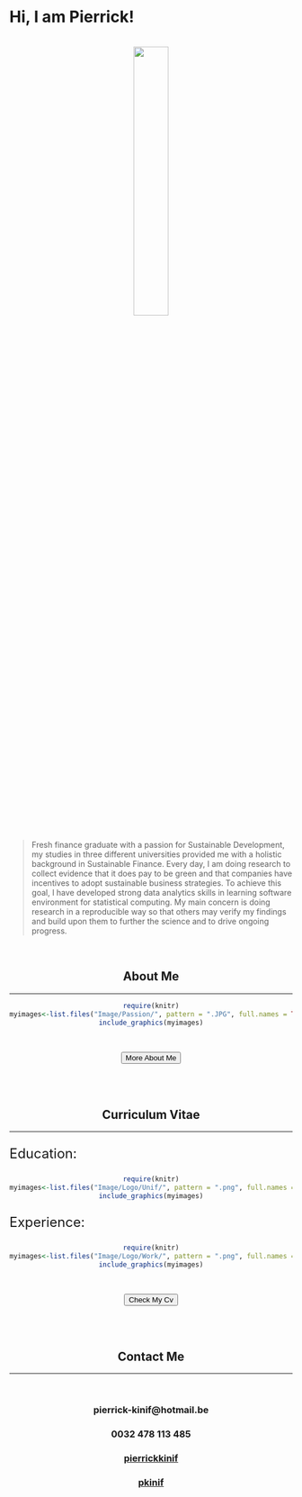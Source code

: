 &emsp;

# **Hi, I am Pierrick!**

<br>
<center>
<img id="img-me" src="Image/MeEnRond.png" style="width:35%;" height="auto">
</center>
<br>

>Fresh finance graduate with a passion for Sustainable Development, my studies in three different universities provided me with a holistic background in Sustainable Finance. Every day, I am doing research to collect evidence that it does pay to be green and that companies have incentives to adopt sustainable business strategies. To achieve this goal, I have developed strong data analytics skills in learning software environment for statistical computing. My main concern is doing research in a reproducible way so that others may verify my findings and build upon them to further the science and to drive ongoing progress.

<br>
<center>

## **About Me**

<hr>

```r
require(knitr)
myimages<-list.files("Image/Passion/", pattern = ".JPG", full.names = TRUE)
include_graphics(myimages)
```

<!-- *"I am a ...,...,... and..."* -->

<br>

<form>
<input class="MyButton" type="button" value="More About Me" onclick="window.location.href='https://www.pierrickkinif.com/AboutMe.html'" />
</form> 

<br>
<br>

## **Curriculum Vitae**

<hr>

<center>

<font size="5">
<p align="left">Education:</p>
</font> 

```r
require(knitr)
myimages<-list.files("Image/Logo/Unif/", pattern = ".png", full.names = TRUE)
include_graphics(myimages)
```

<font size="5">
<p align="left">Experience:</p>
</font> 

```r
require(knitr)
myimages<-list.files("Image/Logo/Work/", pattern = ".png", full.names = TRUE)
include_graphics(myimages)
```

<br>

<form>
<input class="MyButton" type="button" value="Check My Cv" onclick="window.location.href='https://www.pierrickkinif.com/Cv.html'" />
</form> 

<br>
<br>

<center>


## **Contact Me**

<hr>
<br>

<h3><i class="fa fa-envelope" style="font-size:36px"></i> pierrick-kinif@hotmail.be</h3>
<h3><i class="fa fa-phone-square" style="font-size:36px"></i> 0032 478 113 485</h3>
<h3><i class="fa fa-linkedin" style="font-size:36px"></i><a href="https://www.linkedin.com/in/pierrickkinif/"> pierrickkinif</a>
<h3><i class="fa fa-github-square" style="font-size:36px"></i><a href="https://github.com/pkinif"> pkinif</a>


<br>
<center>
